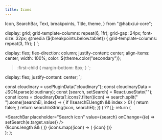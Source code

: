 ```yaml
---
title: Icons
---
```



  Icon,
  SearchBar,
  Text,
  breakpoints,
  Title,
  theme,
} from "@habx/ui-core";

  display: grid;
  grid-template-columns: repeat(6, 1fr);
  grid-gap: 24px;
  font-size: 32px;
  @media (${breakpoints.below.tablet}) {
    grid-template-columns: repeat(3, 1fr);
  }
`;

  display: flex;
  flex-direction: column;
  justify-content: center;
  align-items: center;
  width: 100%;
  color: ${theme.color("secondary")};
  > :first-child {
    margin-bottom: 8px;
  }
`;

  display: flex;
  justify-content: center;
`;

  const cloudinary = usePluginData("cloudinary");
  const cloudinaryData = JSON.parse(cloudinary);
  const [search, setSearch] = React.useState("");
  const icons =
    cloudinaryData?.icons?.filter((icon) =>
      search.split(" ").some((searchEl, index) => {
        if (!searchEl.length && index > 0) {
          return false;
        }
        return searchInString(icon, searchEl);
      })
    ) ?? [];
  return (
    <div>
      <SearchBar
        placeholder="Search icon"
        value={search}
        onChange={(e) => setSearch(e.target.value)}
      />
      <br />
      {!icons.length && (
        <Placeholder>
          <Title type="regular">No icon found</Title>
        </Placeholder>
      )}
      <IconsContainer>
        {icons.map((icon) => (
          <IconBox key={icon}>
            <Icon icon={icon} />
            <Text type="captionSmall">{icon}</Text>
          </IconBox>
        ))}
      </IconsContainer>
    </div>
  );
};

<DocuBackground>
  <Icons />
</DocuBackground>
